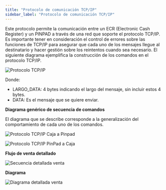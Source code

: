 ```yaml
---
title: "Protocolo de comunicación TCP/IP"
sidebar_label: "Protocolo de comunicación TCP/IP"
---
```


Este protocolo permite la comunicación entre un ECR (Electronic Cash Register) y un PINPAD a través de una red que soporte el protocolo TCP/IP. Es importante tener en consideración el control de errores sobre las funciones de TCP/IP para asegurar que cada uno de los mensajes llegue al destinatario y hacer gestión sobre los reintentos cuando sea necesario. El siguiente diagrama ejemplifica la construcción de los comandos en el protocolo TCP/IP.

![Protocolo TCP/IP](https://www.transbankdevelopers.cl/public/slate-library/images/documentacion/host2host/protocolo-tcp.png)

Donde:

*   LARGO\_DATA: 4 bytes indicando el largo del mensaje, sin incluir estos 4 bytes.
*   DATA: Es el mensaje que se quiere enviar.

**Diagrama genérico de secuencia de comandos**

El diagrama que se describe corresponde a la generalización del comportamiento de cada uno de los comandos.

![Protocolo TCP/IP Caja a Pinpad](https://www.transbankdevelopers.cl/public/slate-library/images/documentacion/host2host/flujo-secuencia-wifi.png)

![Protocolo TCP/IP PinPad a Caja](https://www.transbankdevelopers.cl/public/slate-library/images/documentacion/host2host/flujo-secuencia-wifi-pinpad-caja.png)

**Flujo de venta detallado**

![Secuencia detallada venta](https://www.transbankdevelopers.cl/public/slate-library/images/documentacion/host2host/secuencia-detallada-venta-wifi.png)

**Diagrama**

![Diagrama detallada venta](https://www.transbankdevelopers.cl/public/slate-library/images/documentacion/host2host/diagrama-flujo-detallado-venta.png)